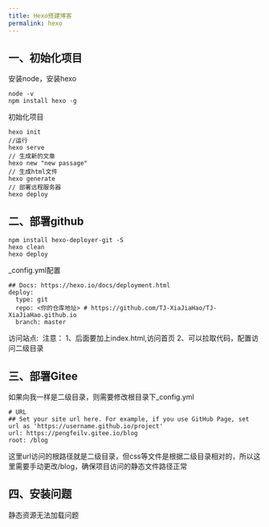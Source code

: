 ```yaml
---
title: Hexo搭建博客
permalink: hexo
---
```


## 一、初始化项目
安装node，安装hexo
```
node -v
npm install hexo -g
```
初始化项目
```
hexo init 
//运行
hexo serve 
// 生成新的文章
hexo new "new passage"
// 生成html文件
hexo generate
// 部署远程服务器
hexo deploy
```

## 二、部署github
```
npm install hexo-deployer-git -S
hexo clean
hexo deploy
```
_config.yml配置
```
## Docs: https://hexo.io/docs/deployment.html
deploy:
  type: git
  repo: <你的仓库地址> # https://github.com/TJ-XiaJiaHao/TJ-XiaJiaHao.github.io
  branch: master
```
访问站点: ​
注意：
1、后面要加上index.html,访问首页
2、可以拉取代码，配置访问二级目录

## 三、部署Gitee
如果向我一样是二级目录，则需要修改根目录下_config.yml
```
# URL
## Set your site url here. For example, if you use GitHub Page, set url as 'https://username.github.io/project'
url: https://pengfeilv.gitee.io/blog
root: /blog
```
这里url访问的根路径就是二级目录，但css等文件是根据二级目录相对的，所以这里需要手动更改/blog，确保项目访问的静态文件路径正常

## 四、安装问题
静态资源无法加载问题
